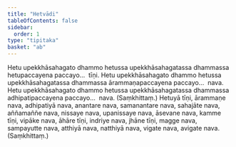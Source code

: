 ```yaml
---
title: "Hetvādi"
tableOfContents: false
sidebar:
  order: 1
type: "tipitaka"
basket: "ab"
---
```



<DynamicBreadcrumb />

<Division number="254">

<Paragraph number="509">
Hetu upekkhāsahagato dhammo hetussa upekkhāsahagatassa dhammassa hetupaccayena paccayo…  tīṇi.
</Paragraph>

<Paragraph number="510">
Hetu upekkhāsahagato dhammo hetussa upekkhāsahagatassa dhammassa ārammaṇapaccayena paccayo…  nava.
</Paragraph>

<Paragraph number="511">
Hetu upekkhāsahagato dhammo hetussa upekkhāsahagatassa dhammassa adhipatipaccayena paccayo…  nava. (Saṃkhittaṃ.)
</Paragraph>

</Division>
<Division number="255">

<Paragraph number="512">
Hetuyā tīṇi, ārammaṇe nava, adhipatiyā nava, anantare nava, samanantare nava, sahajāte nava, aññamaññe nava, nissaye nava, upanissaye nava, āsevane nava, kamme tīṇi, vipāke nava, āhāre tīṇi, indriye nava, jhāne tīṇi, magge nava, sampayutte nava, atthiyā nava, natthiyā nava, vigate nava, avigate nava. (Saṃkhittaṃ.)
</Paragraph>
</Division>